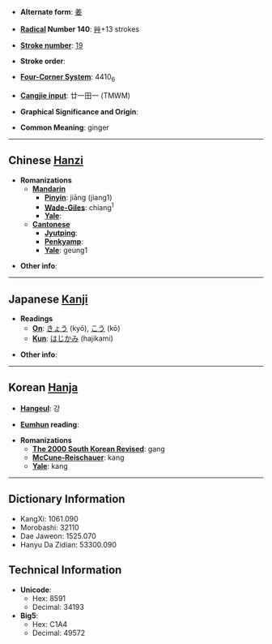 * '''Alternate form''': [[姜]]

* '''[[Wiktionary:Chinese radical index| Radical]] Number 140''': [[Wiktionary:Chinese radical index 艸|艸]]+13 strokes

* '''[[Wiktionary:Chinese total strokes index|Stroke number]]''': [[Wiktionary:Chinese total strokes index 19|19]]

* '''Stroke order''': 

* '''[[Wiktionary:Chinese four corner index|Four-Corner System]]''': 4410<sub>6</sub>

* '''[[Wiktionary:Chinese Cangjie index|Cangjie input]]''': 廿一田一 (TMWM)

* '''Graphical Significance and Origin''': 

* '''Common Meaning''': ginger

----

== Chinese [[Hanzi]] ==

* '''Romanizations'''
** '''[[Mandarin]]'''
*** '''[[Pinyin]]''': jiāng (jiang1)
*** '''[[Wade-Giles]]''': chiang<sup>1</sup>
*** '''[[Yale]]''': 
** '''[[Cantonese]]'''
*** '''[[Jyutping]]''':
*** '''[[Penkyamp]]''': 
*** '''[[Yale]]''': geung1

* '''Other info''': 

----

== Japanese [[Kanji]] ==

* '''Readings'''
** '''[[On]]''': [[きょう]] (kyō), [[こう]] (kō)
** '''[[Kun]]''': [[はじかみ]] (hajikami)

* '''Other info''':  

----

== Korean [[Hanja]] ==

* '''[[Hangeul]]''': 강

* '''[[Eumhun]] reading''': 

* '''Romanizations'''
** '''[[The 2000 South Korean Revised Romanization|The 2000 South Korean Revised]]''': gang
** '''[[McCune-Reischauer]]''': kang
** '''[[Yale]]''': kang

----

== Dictionary Information ==

* KangXi: 1061.090
* Morobashi: 32110
* Dae Jaweon: 1525.070
* Hanyu Da Zidian: 53300.090

== Technical Information ==

* '''Unicode''':
** Hex: 8591
** Decimal: 34193
* '''Big5''':
** Hex: C1A4
** Decimal: 49572